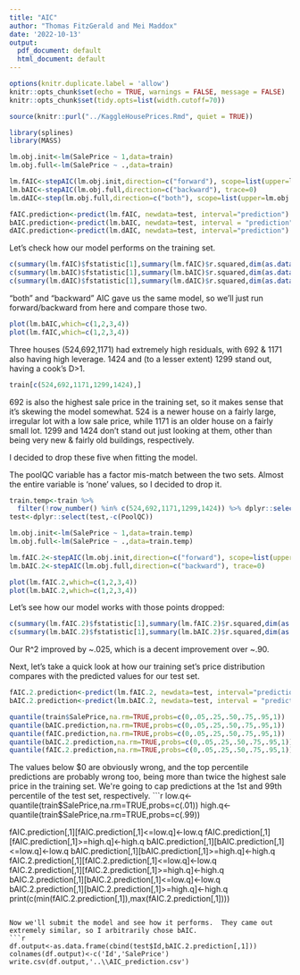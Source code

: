 ```yaml
---
title: "AIC"
author: "Thomas FitzGerald and Mei Maddox"
date: '2022-10-13'
output:
  pdf_document: default
  html_document: default
---
```


```r
options(knitr.duplicate.label = 'allow')
knitr::opts_chunk$set(echo = TRUE, warnings = FALSE, message = FALSE)
knitr::opts_chunk$set(tidy.opts=list(width.cutoff=70))
```

```r
source(knitr::purl("../KaggleHousePrices.Rmd", quiet = TRUE))
```

```r
library(splines)
library(MASS)
```

```r
lm.obj.init<-lm(SalePrice ~ 1,data=train)
lm.obj.full<-lm(SalePrice ~ .,data=train)

lm.fAIC<-stepAIC(lm.obj.init,direction=c("forward"), scope=list(upper=lm.obj.full,lower=lm.obj.init), trace=0)
lm.bAIC<-stepAIC(lm.obj.full,direction=c("backward"), trace=0)
lm.dAIC<-step(lm.obj.full,direction=c("both"), scope=list(upper=lm.obj.full,lower=lm.obj.init), trace=0)

fAIC.prediction<-predict(lm.fAIC, newdata=test, interval="prediction")
bAIC.prediction<-predict(lm.bAIC, newdata=test, interval = "prediction")
dAIC.prediction<-predict(lm.dAIC, newdata=test, interval="prediction")
```
Let's check how our model performs on the training set.
```r
c(summary(lm.fAIC)$fstatistic[1],summary(lm.fAIC)$r.squared,dim(as.data.frame(lm.fAIC$coefficients))[1])
c(summary(lm.bAIC)$fstatistic[1],summary(lm.bAIC)$r.squared,dim(as.data.frame(lm.bAIC$coefficients))[1])
c(summary(lm.dAIC)$fstatistic[1],summary(lm.dAIC)$r.squared,dim(as.data.frame(lm.dAIC$coefficients))[1])
```
"both" and "backward" AIC gave us the same model, so we'll just run forward/backward from here and compare those two.

```r
plot(lm.bAIC,which=c(1,2,3,4))
plot(lm.fAIC,which=c(1,2,3,4))
```
Three houses (524,692,1171) had extremely high residuals, with 692 & 1171 also having high leverage.  1424 and (to a lesser extent) 1299 stand out, having a cook's D>1.
```r
train[c(524,692,1171,1299,1424),]
```
692 is also the highest sale price in the training set, so it makes sense that it's skewing the model somewhat.  524 is a newer house on a fairly large, irregular lot with a low sale price, while 1171 is an older house on a fairly small lot.  1299 and 1424 don't stand out just looking at them, other than being very new & fairly old buildings, respectively.

I decided to drop these five when fitting the model.

The poolQC variable has a factor mis-match between the two sets.  Almost the entire variable is 'none' values, so I decided to drop it.
```r
train.temp<-train %>%
  filter(!row_number() %in% c(524,692,1171,1299,1424)) %>% dplyr::select(-c(PoolQC))
test<-dplyr::select(test,-c(PoolQC))

lm.obj.init<-lm(SalePrice ~ 1,data=train.temp)
lm.obj.full<-lm(SalePrice ~ .,data=train.temp)

lm.fAIC.2<-stepAIC(lm.obj.init,direction=c("forward"), scope=list(upper=lm.obj.full,lower=lm.obj.init), trace=0)
lm.bAIC.2<-stepAIC(lm.obj.full,direction=c("backward"), trace=0)
```

```r
plot(lm.fAIC.2,which=c(1,2,3,4))
plot(lm.bAIC.2,which=c(1,2,3,4))
```
Let's see how our model works with those points dropped:
```r
c(summary(lm.fAIC.2)$fstatistic[1],summary(lm.fAIC.2)$r.squared,dim(as.data.frame(lm.fAIC.2$coefficients))[1])
c(summary(lm.bAIC.2)$fstatistic[1],summary(lm.bAIC.2)$r.squared,dim(as.data.frame(lm.bAIC.2$coefficients))[1])
```
Our R^2 improved by ~.025, which is a decent improvement over ~.90.

Next, let's take a quick look at how our training set's price distribution compares with the predicted values for our test set.
```r
fAIC.2.prediction<-predict(lm.fAIC.2, newdata=test, interval="prediction")
bAIC.2.prediction<-predict(lm.bAIC.2, newdata=test, interval = "prediction")

quantile(train$SalePrice,na.rm=TRUE,probs=c(0,.05,.25,.50,.75,.95,1))
quantile(bAIC.prediction,na.rm=TRUE,probs=c(0,.05,.25,.50,.75,.95,1))
quantile(fAIC.prediction,na.rm=TRUE,probs=c(0,.05,.25,.50,.75,.95,1))
quantile(bAIC.2.prediction,na.rm=TRUE,probs=c(0,.05,.25,.50,.75,.95,1))
quantile(fAIC.2.prediction,na.rm=TRUE,probs=c(0,.05,.25,.50,.75,.95,1))
```
The values below $0 are obviously wrong, and the top percentile predictions are probably wrong too, being more than twice the highest sale price in the training set.  We're going to cap predictions at the 1st and 99th percentile of the test set, respectively.
```r
low.q<-quantile(train$SalePrice,na.rm=TRUE,probs=c(.01))
high.q<-quantile(train$SalePrice,na.rm=TRUE,probs=c(.99))

fAIC.prediction[,1][fAIC.prediction[,1]<=low.q]<-low.q
fAIC.prediction[,1][fAIC.prediction[,1]>=high.q]<-high.q
bAIC.prediction[,1][bAIC.prediction[,1]<=low.q]<-low.q
bAIC.prediction[,1][bAIC.prediction[,1]>=high.q]<-high.q
fAIC.2.prediction[,1][fAIC.2.prediction[,1]<=low.q]<-low.q
fAIC.2.prediction[,1][fAIC.2.prediction[,1]>=high.q]<-high.q
bAIC.2.prediction[,1][bAIC.2.prediction[,1]<=low.q]<-low.q
bAIC.2.prediction[,1][bAIC.2.prediction[,1]>=high.q]<-high.q
print(c(min(fAIC.2.prediction[,1]),max(fAIC.2.prediction[,1])))
```

Now we'll submit the model and see how it performs.  They came out extremely similar, so I arbitrarily chose bAIC.
```r
df.output<-as.data.frame(cbind(test$Id,bAIC.2.prediction[,1]))
colnames(df.output)<-c('Id','SalePrice')
write.csv(df.output,'..\\AIC_prediction.csv')
```
